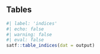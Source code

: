 ## Tables 
 
```r
#| label: 'indices'
#| echo: false 
#| warning: false 
#| eval: false
satf::table_indices(dat = output)
``` 
